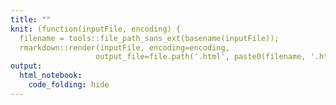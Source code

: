 ```yaml
---
title: ""
knit: (function(inputFile, encoding) {
  filename = tools::file_path_sans_ext(basename(inputFile));
  rmarkdown::render(inputFile, encoding=encoding,
                   output_file=file.path('.html', paste0(filename, '.html')))})
output:
  html_notebook:
    code_folding: hide
---
```

